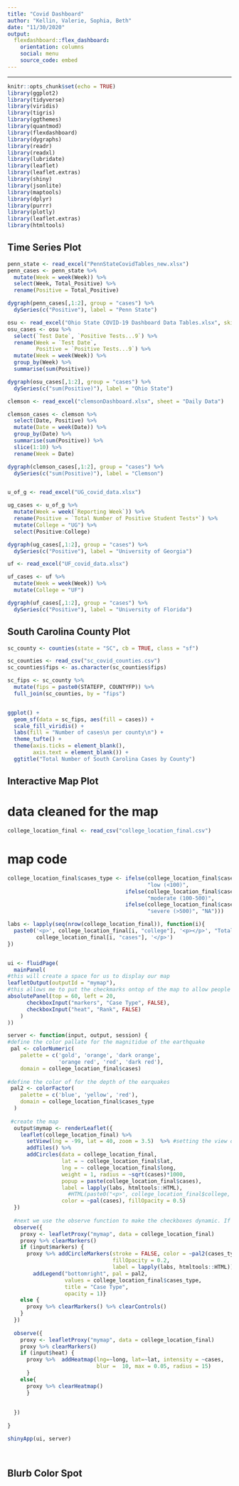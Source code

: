 ```yaml
---
title: "Covid Dashboard"
author: "Kellin, Valerie, Sophia, Beth"
date: "11/30/2020"
output: 
  flexdashboard::flex_dashboard:
    orientation: columns
    social: menu
    source_code: embed
---
```


---

```r
knitr::opts_chunk$set(echo = TRUE)
library(ggplot2)
library(tidyverse)
library(viridis)
library(tigris)
library(ggthemes)
library(quantmod)
library(flexdashboard)
library(dygraphs)
library(readr)
library(readxl)
library(lubridate)
library(leaflet)
library(leaflet.extras)
library(shiny)
library(jsonlite)
library(maptools)
library(dplyr)
library(purrr)
library(plotly)
library(leaflet.extras)
library(htmltools)

```


## Time Series Plot


```r
penn_state <- read_excel("PennStateCovidTables_new.xlsx")
penn_cases <- penn_state %>%
  mutate(Week = week(Week)) %>%
  select(Week, Total_Positive) %>%
  rename(Positive = Total_Positive)

dygraph(penn_cases[,1:2], group = "cases") %>% 
  dySeries(c("Positive"), label = "Penn State")

osu <- read_excel("Ohio State COVID-19 Dashboard Data Tables.xlsx", skip = 5)
osu_cases <- osu %>%
  select(`Test Date`, `Positive Tests...9`) %>%
  rename(Week = `Test Date`, 
         Positive = `Positive Tests...9`) %>%
  mutate(Week = week(Week)) %>%
  group_by(Week) %>%
  summarise(sum(Positive))

dygraph(osu_cases[,1:2], group = "cases") %>% 
  dySeries(c("sum(Positive)"), label = "Ohio State")

clemson <- read_excel("clemsonDashboard.xlsx", sheet = "Daily Data") 

clemson_cases <- clemson %>%
  select(Date, Positive) %>%
  mutate(Date = week(Date)) %>%
  group_by(Date) %>%
  summarise(sum(Positive)) %>%
  slice(1:10) %>%
  rename(Week = Date)

dygraph(clemson_cases[,1:2], group = "cases") %>% 
  dySeries(c("sum(Positive)"), label = "Clemson")


u_of_g <- read_excel("UG_covid_data.xlsx")

ug_cases <- u_of_g %>%
  mutate(Week = week(`Reporting Week`)) %>%
  rename(Positive = `Total Number of Positive Student Tests*`) %>%
  mutate(College = "UG") %>%
  select(Positive:College)

dygraph(ug_cases[,1:2], group = "cases") %>% 
  dySeries(c("Positive"), label = "University of Georgia")

uf <- read_excel("UF_covid_data.xlsx")

uf_cases <- uf %>%
  mutate(Week = week(Week)) %>%
  mutate(College = "UF")

dygraph(uf_cases[,1:2], group = "cases") %>% 
  dySeries(c("Positive"), label = "University of Florida")
```









## South Carolina County Plot

```r
sc_county <- counties(state = "SC", cb = TRUE, class = "sf")

sc_counties <- read_csv("sc_covid_counties.csv")
sc_counties$fips <- as.character(sc_counties$fips)

sc_fips <- sc_county %>% 
  mutate(fips = paste0(STATEFP, COUNTYFP)) %>% 
  full_join(sc_counties, by = "fips") 


ggplot() + 
  geom_sf(data = sc_fips, aes(fill = cases)) +
  scale_fill_viridis() +
  labs(fill = "Number of cases\n per county\n") +
  theme_tufte() +
  theme(axis.ticks = element_blank(),
        axis.text = element_blank()) +
  ggtitle("Total Number of South Carolina Cases by County")

```






## Interactive Map Plot

# data cleaned for the map
```r

college_location_final <- read_csv("college_location_final.csv")

```
# map code

```r

college_location_final$cases_type <- ifelse(college_location_final$cases <= 100,
                                            "low (<100)", 
                                     ifelse(college_location_final$cases <= 500, 
                                            "moderate (100-500)",
                                     ifelse(college_location_final$cases > 500,
                                            "severe (>500)", "NA")))

labs <- lapply(seq(nrow(college_location_final)), function(i){
  paste0('<p>', college_location_final[i, "college"], '<p></p>', "Total Cases: ",
         college_location_final[i, "cases"], '</p>')
})


ui <- fluidPage(
  mainPanel( 
#this will create a space for us to display our map
leafletOutput(outputId = "mymap"), 
#this allows me to put the checkmarks ontop of the map to allow people to view earthquake depth or overlay a heatmap
absolutePanel(top = 60, left = 20, 
      checkboxInput("markers", "Case Type", FALSE),
      checkboxInput("heat", "Rank", FALSE)
    )
))

server <- function(input, output, session) {
#define the color pallate for the magnitidue of the earthquake
 pal <- colorNumeric(
    palette = c('gold', 'orange', 'dark orange', 
                'orange red', 'red', 'dark red'),
    domain = college_location_final$cases)
  
#define the color of for the depth of the earquakes
 pal2 <- colorFactor(
    palette = c('blue', 'yellow', 'red'),
    domain = college_location_final$cases_type
  )
 
 #create the map
  output$mymap <- renderLeaflet({
    leaflet(college_location_final) %>% 
      setView(lng = -99, lat = 40, zoom = 3.5)  %>% #setting the view over ~ center of North America
      addTiles() %>% 
      addCircles(data = college_location_final, 
                 lat = ~ college_location_final$lat,
                 lng = ~ college_location_final$long, 
                 weight = 1, radius = ~sqrt(cases)*1000,
                 popup = paste(college_location_final$cases), 
                 label = lapply(labs, htmltools::HTML),
                   #HTML(paste0("<p>", college_location_final$college, ", ", "</p> Cases: ", college_location_final$cases)), 
                 color = ~pal(cases), fillOpacity = 0.5)
  })
  
  #next we use the observe function to make the checkboxes dynamic. If you leave this part out you will see that the checkboxes, when clicked on the first time, display our filters...But if you then uncheck them they stay on. So we need to tell the server to update the map when the checkboxes are unchecked.
  observe({
    proxy <- leafletProxy("mymap", data = college_location_final)
    proxy %>% clearMarkers()
    if (input$markers) {
      proxy %>% addCircleMarkers(stroke = FALSE, color = ~pal2(cases_type),
                                 fillOpacity = 0.2, 
                                 label = lapply(labs, htmltools::HTML)) %>%
        addLegend("bottomright", pal = pal2, 
                  values = college_location_final$cases_type,
                  title = "Case Type",
                  opacity = 1)}
    else {
      proxy %>% clearMarkers() %>% clearControls()
    }
  })
  
  observe({
    proxy <- leafletProxy("mymap", data = college_location_final)
    proxy %>% clearMarkers()
    if (input$heat) {
      proxy %>%  addHeatmap(lng=~long, lat=~lat, intensity = ~cases,
                            blur =  10, max = 0.05, radius = 15) 
      }
    else{
      proxy %>% clearHeatmap()
      }
    
    
  })
  
}

shinyApp(ui, server)




```




## Blurb Color Spot

```r

```



